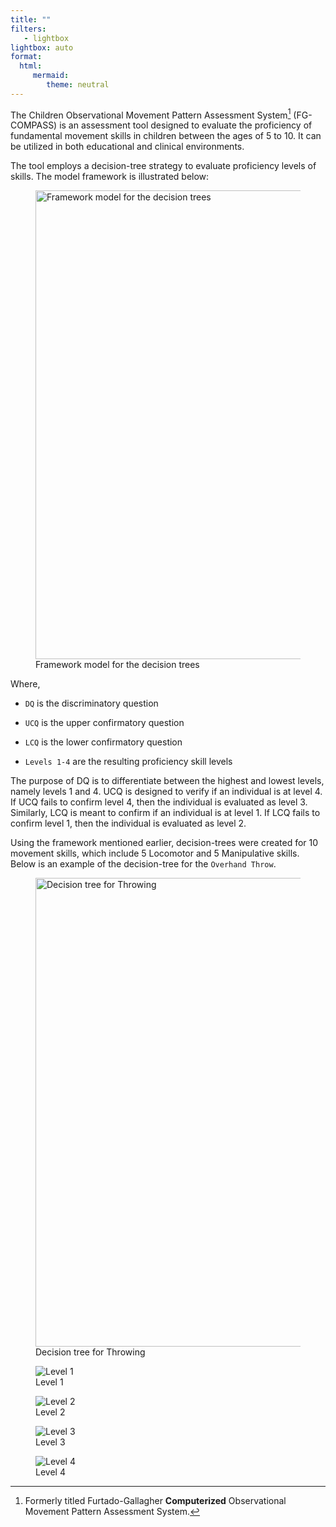 ```yaml
---
title: ""
filters:
   - lightbox
lightbox: auto
format: 
  html:
     mermaid:
        theme: neutral
---
```


The Children Observational Movement Pattern Assessment System[^1] (FG-COMPASS) is an assessment tool designed to evaluate the proficiency of fundamental movement skills in children between the ages of 5 to 10. It can be utilized in both educational and clinical environments.

[^1]: Formerly titled Furtado-Gallagher **Computerized** Observational Movement Pattern Assessment System.

The tool employs a decision-tree strategy to evaluate proficiency levels of skills. The model framework is illustrated below:

![Framework model for the decision trees](images/dts/fgcompass-dt-model.png){#fig-dt-model width="750"}

Where,

-   `DQ` is the discriminatory question

-   `UCQ` is the upper confirmatory question

-   `LCQ` is the lower confirmatory question

-   `Levels 1-4` are the resulting proficiency skill levels

The purpose of DQ is to differentiate between the highest and lowest levels, namely levels 1 and 4. UCQ is designed to verify if an individual is at level 4. If UCQ fails to confirm level 4, then the individual is evaluated as level 3. Similarly, LCQ is meant to confirm if an individual is at level 1. If LCQ fails to confirm level 1, then the individual is evaluated as level 2.

Using the framework mentioned earlier, decision-trees were created for 10 movement skills, which include 5 Locomotor and 5 Manipulative skills. Below is an example of the decision-tree for the `Overhand Throw`.

![Decision tree for Throwing](images/dts/fgcompass-dt-man-ot.png){#fig-dt-throw width="750"}

::: {layout-ncol="2"}
![Level 1](images/ot-l1.png)

![Level 2](images/ot-l2.png)

![Level 3](images/ot-l3.png)

![Level 4](images/ot-l4.png)
:::
